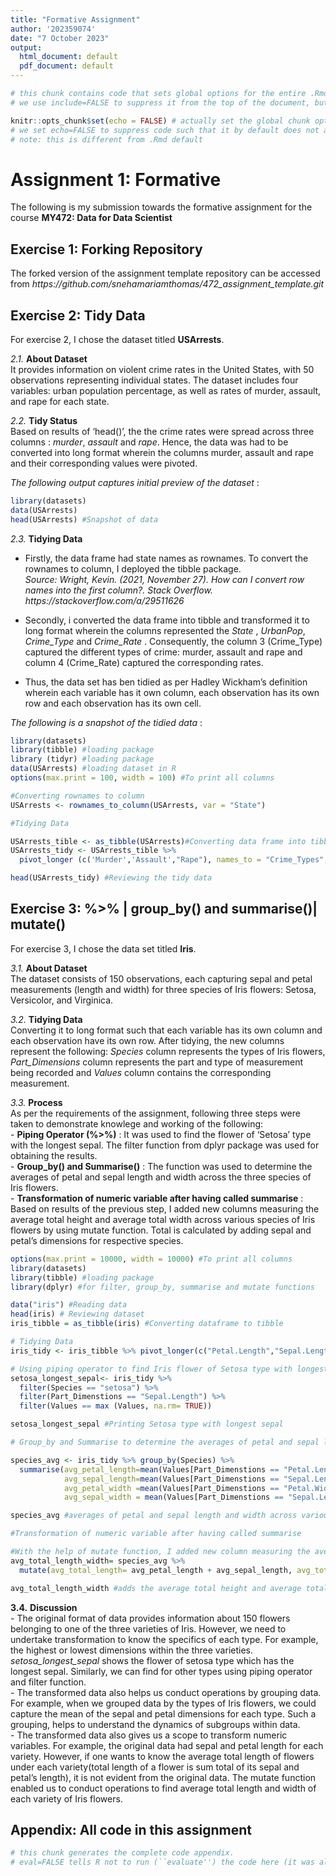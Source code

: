```yaml
---
title: "Formative Assignment"
author: '202359074'
date: "7 October 2023"
output:
  html_document: default
  pdf_document: default
---
```


```r
# this chunk contains code that sets global options for the entire .Rmd. 
# we use include=FALSE to suppress it from the top of the document, but it will still appear in the appendix. 

knitr::opts_chunk$set(echo = FALSE) # actually set the global chunk options. 
# we set echo=FALSE to suppress code such that it by default does not appear throughout the document. 
# note: this is different from .Rmd default
```
# __Assignment 1: Formative__  

The following is my submission towards the formative assignment for the course __MY472: Data for Data Scientist__

## __Exercise 1: Forking Repository__  

The forked version of the assignment template repository can be accessed from *https://github.com/snehamariamthomas/472_assignment_template.git*

## __Exercise 2: Tidy Data__  

For exercise 2, I chose the dataset titled __USArrests__.

_2.1._ __About Dataset__   
It provides information on violent crime rates in the United States, with 50 observations representing individual states. The dataset includes four variables: urban population percentage, as well as rates of murder, assault, and rape for each state.

_2.2._ __Tidy Status__  
Based on results of 'head()', the the crime rates were spread across three columns : _murder_, _assault_ and _rape_. Hence, the data was had to be converted into long format wherein the columns murder, assault and rape and their corresponding values were pivoted.
  
*The following output captures initial preview of the dataset* :  

``` r
library(datasets)
data(USArrests) 
head(USArrests) #Snapshot of data
```


_2.3._ __Tidying Data__  

- Firstly, the data frame had state names as rownames. To convert the rownames to column, I deployed the tibble package.  
_Source: Wright, Kevin. (2021, November 27). How can I convert row names into the first column?. Stack Overflow. https://stackoverflow.com/a/29511626 _  

- Secondly, i converted the data frame into tibble and transformed it to long format wherein the columns represented the _State_ , _UrbanPop_, _Crime_Type_ and _Crime_Rate_ . Consequently, the column 3 (Crime_Type) captured the different types of crime: murder, assault and rape and column 4 (Crime_Rate) captured the corresponding rates.   

- Thus, the data set has ben tidied as per Hadley Wickham's definition wherein each variable has it own column, each observation has its own row and each observation has its own cell. 

*The following is a snapshot of the tidied data* :  
  

```r
library(datasets)
library(tibble) #loading package
library (tidyr) #loading package
data(USArrests) #loading dataset in R
options(max.print = 100, width = 100) #To print all columns

#Converting rownames to column
USArrests <- rownames_to_column(USArrests, var = "State")

#Tidying Data

USArrests_tible <- as_tibble(USArrests)#Converting data frame into tibble 
USArrests_tidy <- USArrests_tible %>%
  pivot_longer (c('Murder','Assault',"Rape"), names_to = "Crime_Types", values_to="Crime_Rate") #Converting to long format data 

head(USArrests_tidy) #Reviewing the tidy data
```
## __Exercise 3: %>% | group_by() and summarise()| mutate()__  
  
For exercise 3, I chose the data set titled __Iris__.  
  
_3.1._ __About Dataset__    
The dataset consists of 150 observations, each capturing sepal and petal measurements (length and width) for three species of Iris flowers: Setosa, Versicolor, and Virginica.

_3.2._ __Tidying Data__  
Converting it to long format such that each variable has its own column and each observation have its own row. After tidying, the new columns represent the following: _Species_ column represents the types of Iris flowers, _Part_Dimensions_ column represents the part and type of measurement being recorded and _Values_ column contains the corresponding measurement.

_3.3._ __Process__  
As per the requirements of the assignment, following three steps were taken to demonstrate knowlege and working of the following:  
- __Piping Operator (%>%)__ : It was used to find the flower of 'Setosa' type with the longest sepal. The filter function from dplyr package was used for obtaining the results.  
- __Group_by() and Summarise()__ : The function was used to determine the averages of petal and sepal length and width across the three species of Iris flowers.  
- __Transformation of numeric variable after having called summarise__ : Based on results of the previous step, I added new columns measuring the average total height and average total width across various species of Iris flowers by using mutate function. Total is calculated by adding sepal and petal's dimensions for respective species.

``` r
options(max.print = 10000, width = 10000) #To print all columns
library(datasets)
library(tibble) #loading package
library(dplyr) #for filter, group_by, summarise and mutate functions

data("iris") #Reading data 
head(iris) # Reviewing dataset
iris_tibble = as_tibble(iris) #Converting dataframe to tibble

# Tidying Data
iris_tidy <- iris_tibble %>% pivot_longer(c("Petal.Length","Sepal.Length","Petal.Width","Sepal.Width"), names_to= "Part_Dimenstions", values_to="Values")

# Using piping operator to find Iris flower of Setosa type with longest sepal
setosa_longest_sepal<- iris_tidy %>% 
  filter(Species == "setosa") %>%
  filter(Part_Dimenstions == "Sepal.Length") %>%
  filter(Values == max (Values, na.rm= TRUE))

setosa_longest_sepal #Printing Setosa type with longest sepal

# Group_by and Summarise to determine the averages of petal and sepal length and width across various species of Iris flowers.

species_avg <- iris_tidy %>% group_by(Species) %>%
  summarise(avg_petal_length=mean(Values[Part_Dimenstions == "Petal.Length"]),
            avg_sepal_length=mean(Values[Part_Dimenstions == "Sepal.Length"]),
            avg_petal_width =mean(Values[Part_Dimenstions == "Petal.Width"]),
            avg_sepal_width = mean(Values[Part_Dimenstions == "Sepal.Length"]))

species_avg #averages of petal and sepal length and width across various species of Iris flowers

#Transformation of numeric variable after having called summarise

#With the help of mutate function, I added new column measuring the average total height and average total width across various species of Iris flowers. Total is calculated by adding sepal and petal's dimensions for respective species.
avg_total_length_width= species_avg %>% 
  mutate(avg_total_length= avg_petal_length + avg_sepal_length, avg_total_width= avg_petal_width + avg_sepal_width)

avg_total_length_width #adds the average total height and average total width across various species of Iris flowers to tibble
```
__3.4.__ __Discussion__  
- The original format of data provides information about 150 flowers belonging to one of the three varieties of Iris. However, we need to undertake transformation to know the specifics of each type. For example, the highest or lowest dimensions within the three varieties. _setosa_longest_sepal_ shows the flower of setosa type which has the longest sepal. Similarly, we can find for other types using piping operator and filter function.  
- The transformed data also helps us conduct operations by grouping data. For example, when we grouped data by the types of Iris flowers, we could capture the mean of the sepal and petal dimensions for each type. Such a grouping, helps to understand the dynamics of subgroups within data.    
- The transformed data also gives us a scope to transform numeric variables. For example, the original data had sepal and petal length for each variety. However, if one wants to know the average total length of flowers under each variety(total length of a flower is sum total of its sepal and petal's length), it is not evident from the original data. The mutate function enabled us to conduct operations to find average total length and width of each variety of Iris flowers.

## Appendix: All code in this assignment

```r
# this chunk generates the complete code appendix. 
# eval=FALSE tells R not to run (``evaluate'') the code here (it was already run before).
```
